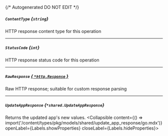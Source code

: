 {/* Autogenerated DO NOT EDIT  */}

##### `ContentType` *{`string`}*
HTTP response content type for this operation

---
##### `StatusCode` *{`int`}*
HTTP response status code for this operation

---
##### `RawResponse` [*{ `*http.Response` }*](https://pkg.go.dev/net/http#Response)
Raw HTTP response; suitable for custom response parsing

---
##### `UpdateAppResponse` *{`*shared.UpdateAppResponse`}*
Returns the updated app's new values.
<Collapsible content={() => import('/content/types/pkg/models/shared/update_app_response/go.mdx')} openLabel={Labels.showProperties} closeLabel={Labels.hideProperties}>
</Collapsible>


